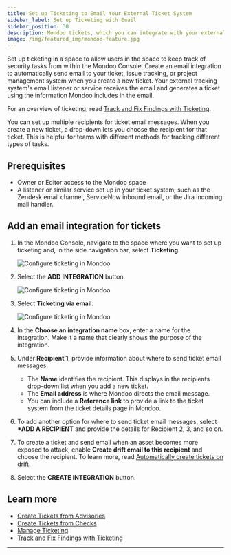 ```yaml
---
title: Set up Ticketing to Email Your External Ticket System
sidebar_label: Set up Ticketing with Email
sidebar_position: 30
description: Mondoo tickets, which you can integrate with your external issue tracking, ticketing or project management software, allow you to track remediation of important security findings. Set up an integration to start using tickets and include Mondoo data in your regular project workflow.
image: /img/featured_img/mondoo-feature.jpg
---
```


Set up ticketing in a space to allow users in the space to keep track of security tasks from within the Mondoo Console. Create an email integration to automatically send email to your ticket, issue tracking, or project management system when you create a new ticket. Your external tracking system's email listener or service receives the email and generates a ticket using the information Mondoo includes in the email.

For an overview of ticketing, read [Track and Fix Findings with Ticketing](/platform/ticketing/overview/).

You can set up multiple recipients for ticket email messages. When you create a new ticket, a drop-down lets you choose the recipient for that ticket. This is helpful for teams with different methods for tracking different types of tasks.

## Prerequisites

- Owner or Editor access to the Mondoo space
- A listener or similar service set up in your ticket system, such as the Zendesk email channel, ServiceNow inbound email, or the Jira incoming mail handler.

## Add an email integration for tickets

1. In the Mondoo Console, navigate to the space where you want to set up ticketing and, in the side navigation bar, select **Ticketing**.

   ![Configure ticketing in Mondoo](/img/platform/ticketing/ticketing-blank.png)

2. Select the **ADD INTEGRATION** button.

   ![Configure ticketing in Mondoo](/img/platform/ticketing/ticketing-integrations.png)

3. Select **Ticketing via email**.

   ![Configure ticketing in Mondoo](/img/platform/ticketing/ticketing-add-email.png)

4. In the **Choose an integration name** box, enter a name for the integration. Make it a name that clearly shows the purpose of the integration.

5. Under **Recipient 1**, provide information about where to send ticket email messages:
   - The **Name** identifies the recipient. This displays in the recipients drop-down list when you add a new ticket.
   - The **Email address** is where Mondoo directs the email message.
   - You can include a **Reference link** to provide a link to the ticket system from the ticket details page in Mondoo.

6. To add another option for where to send ticket email messages, select **\*ADD A RECIPIENT** and provide the details for Recipient 2, 3, and so on.

7. To create a ticket and send email when an asset becomes more exposed to attack, enable **Create drift email to this recipient** and choose the recipient. To learn more, read [Automatically create tickets on drift](/platform/ticketing/manage#automatically-create-tickets-on-drift).

8. Select the **CREATE INTEGRATION** button.

## Learn more

- [Create Tickets from Advisories](/platform/ticketing/advisories/)
- [Create Tickets from Checks](/platform/ticketing/checks/)
- [Manage Ticketing](/platform/ticketing/manage/)
- [Track and Fix Findings with Ticketing](/platform/ticketing/overview/)

---
